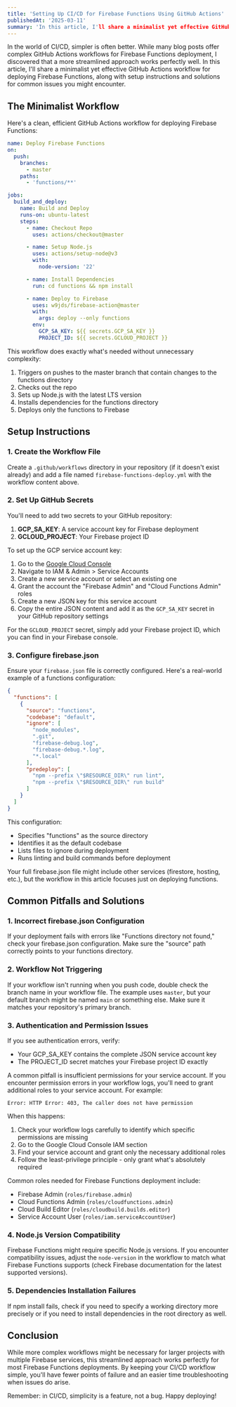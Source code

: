 ```yaml
---
title: 'Setting Up CI/CD for Firebase Functions Using GitHub Actions'
publishedAt: '2025-03-11'
summary: 'In this article, I'll share a minimalist yet effective GitHub Actions workflow for deploying Firebase Functions, along with setup instructions and solutions for common issues you might encounter.'
---
```


In the world of CI/CD, simpler is often better. While many blog posts offer complex GitHub Actions workflows for
Firebase Functions deployment, I discovered that a more streamlined approach works perfectly well. In this article, I'll
share a minimalist yet effective GitHub Actions workflow for deploying Firebase Functions, along with setup instructions
and solutions for common issues you might encounter.

## The Minimalist Workflow

Here's a clean, efficient GitHub Actions workflow for deploying Firebase Functions:

```yaml
name: Deploy Firebase Functions
on:
  push:
    branches:
      - master
    paths:
      - 'functions/**'

jobs:
  build_and_deploy:
    name: Build and Deploy
    runs-on: ubuntu-latest
    steps:
      - name: Checkout Repo
        uses: actions/checkout@master

      - name: Setup Node.js
        uses: actions/setup-node@v3
        with:
          node-version: '22'

      - name: Install Dependencies
        run: cd functions && npm install

      - name: Deploy to Firebase
        uses: w9jds/firebase-action@master
        with:
          args: deploy --only functions
        env:
          GCP_SA_KEY: ${{ secrets.GCP_SA_KEY }}
          PROJECT_ID: ${{ secrets.GCLOUD_PROJECT }}
```

This workflow does exactly what's needed without unnecessary complexity:

1. Triggers on pushes to the master branch that contain changes to the functions directory
2. Checks out the repo
3. Sets up Node.js with the latest LTS version
4. Installs dependencies for the functions directory
5. Deploys only the functions to Firebase

## Setup Instructions

### 1. Create the Workflow File

Create a `.github/workflows` directory in your repository (if it doesn't exist already) and add a file named `firebase-functions-deploy.yml` with the workflow content above.

### 2. Set Up GitHub Secrets

You'll need to add two secrets to your GitHub repository:

1. **GCP_SA_KEY**: A service account key for Firebase deployment
2. **GCLOUD_PROJECT**: Your Firebase project ID

To set up the GCP service account key:

1. Go to the [Google Cloud Console](https://console.cloud.google.com/)
2. Navigate to IAM & Admin > Service Accounts
3. Create a new service account or select an existing one
4. Grant the account the "Firebase Admin" and "Cloud Functions Admin" roles
5. Create a new JSON key for this service account
6. Copy the entire JSON content and add it as the `GCP_SA_KEY` secret in your GitHub repository settings

For the `GCLOUD_PROJECT` secret, simply add your Firebase project ID, which you can find in your Firebase console.

### 3. Configure firebase.json

Ensure your `firebase.json` file is correctly configured. Here's a real-world example of a functions configuration:

```json
{
  "functions": [
    {
      "source": "functions",
      "codebase": "default",
      "ignore": [
        "node_modules",
        ".git",
        "firebase-debug.log",
        "firebase-debug.*.log",
        "*.local"
      ],
      "predeploy": [
        "npm --prefix \"$RESOURCE_DIR\" run lint",
        "npm --prefix \"$RESOURCE_DIR\" run build"
      ]
    }
  ]
}
```

This configuration:

- Specifies "functions" as the source directory
- Identifies it as the default codebase
- Lists files to ignore during deployment
- Runs linting and build commands before deployment

Your full firebase.json file might include other services (firestore, hosting, etc.), but the workflow in this article focuses just on deploying functions.

## Common Pitfalls and Solutions

### 1. Incorrect firebase.json Configuration

If your deployment fails with errors like "Functions directory not found," check your firebase.json configuration. Make sure the "source" path correctly points to your functions directory.

### 2. Workflow Not Triggering

If your workflow isn't running when you push code, double check the branch name in your workflow file. The example uses `master`, but your default branch might be named `main` or something else. Make sure it matches your repository's primary branch.

### 3. Authentication and Permission Issues

If you see authentication errors, verify:

- Your GCP_SA_KEY contains the complete JSON service account key
- The PROJECT_ID secret matches your Firebase project ID exactly

A common pitfall is insufficient permissions for your service account. If you encounter permission errors in your workflow logs, you'll need to grant additional roles to your service account. For example:

```
Error: HTTP Error: 403, The caller does not have permission
```

When this happens:

1. Check your workflow logs carefully to identify which specific permissions are missing
2. Go to the Google Cloud Console IAM section
3. Find your service account and grant only the necessary additional roles
4. Follow the least-privilege principle - only grant what's absolutely required

Common roles needed for Firebase Functions deployment include:

- Firebase Admin (`roles/firebase.admin`)
- Cloud Functions Admin (`roles/cloudfunctions.admin`)
- Cloud Build Editor (`roles/cloudbuild.builds.editor`)
- Service Account User (`roles/iam.serviceAccountUser`)

### 4. Node.js Version Compatibility

Firebase Functions might require specific Node.js versions. If you encounter compatibility issues, adjust the `node-version` in the workflow to match what Firebase Functions supports (check Firebase documentation for the latest supported versions).

### 5. Dependencies Installation Failures

If npm install fails, check if you need to specify a working directory more precisely or if you need to install dependencies in the root directory as well.

## Conclusion

While more complex workflows might be necessary for larger projects with multiple Firebase services, this streamlined approach works perfectly for most Firebase Functions deployments. By keeping your CI/CD workflow simple, you'll have fewer points of failure and an easier time troubleshooting when issues do arise.

Remember: in CI/CD, simplicity is a feature, not a bug. Happy deploying!
